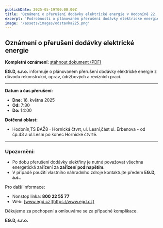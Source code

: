 ```yaml
---
publishDate: 2025-05-19T00:00:00Z
title: 'Oznámení o přerušení dodávky elektrické energie v Hodoníně 22. května'
excerpt: 'Podrobnosti o plánovaném přerušení dodávky elektrické energie v Hodoníně dne 22. května 2025'
image: '/assets/images/odstavka225.png'
---
```


## Oznámení o přerušení dodávky elektrické energie

**Kompletní oznámení:** [stáhnout dokument (PDF)](/assets/files/obecne-dokumenty/eon_oznameni225.pdf)

**EG.D, s.r.o.** informuje o plánovaném přerušení dodávky elektrické energie z důvodu rekonstrukcí, oprav, údržbových a revizních prací.

---

**Datum a čas přerušení:**

- **Dne:** 16. května 2025
- **Od:** 7:30
- **Do:** 14:00

**Dotčená oblast:**

- Hodonín,TS BAŽ8 - Hornická čtvrt, ul. Lesní,část ul. Erbenova - od čp.43 a ul.Lesní po konec Hornické čtvrtě.

---

### Upozornění:

- Po dobu přerušení dodávky elektřiny je nutné považovat všechna energetická zařízení za **zařízení pod napětím**.
- V případě použití vlastního náhradního zdroje kontaktujte předem **EG.D, a.s.**.

Pro další informace:

- Nonstop linka: **800 22 55 77**
- Web: [www.egd.cz](https://www.egd.cz)

Děkujeme za pochopení a omlouváme se za případné komplikace.

**EG.D, s.r.o.**
